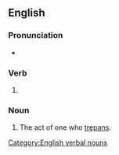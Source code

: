 ==English==

===Pronunciation===
* {{IPA|en|/tɹɪˈpænɪŋ/}}

===Verb===
{{head|en|verb form}}

# {{present participle of|en|trepan|nocat=1}}

===Noun===
{{en-noun}}

# The act of one who [[trepan]]s.
[[Category:English verbal nouns]]